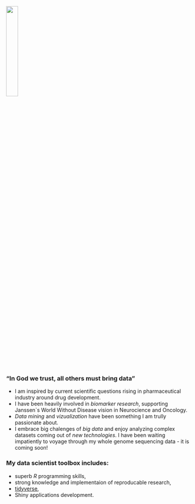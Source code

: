
<br>

<img src="inner_data_nerd.png" style="width:25%" aligh="left">  

### "In God we trust, all others must bring data"
* I am inspired by current scientific questions rising in pharmaceutical industry around drug development.  
* I have been heavily involved in *biomarker research*, supporting Janssen`s World Without Disease vision in Neurocience and Oncology.  
* *Data mining* and *vizualization* have been something I am trully passionate about.  
* I embrace big chalenges of *big data* and enjoy analyzing complex datasets coming out of *new technologies*. I have been waiting impatiently to voyage through my whole genome sequencing data - it is coming soon!    

### My data scientist toolbox includes:  
* superb _R_ programming skills,  
* strong knowledge and implementaion of reproducable research, 
* [tidyverse](https://www.tidyverse.org/), 
* Shiny applications development.  




